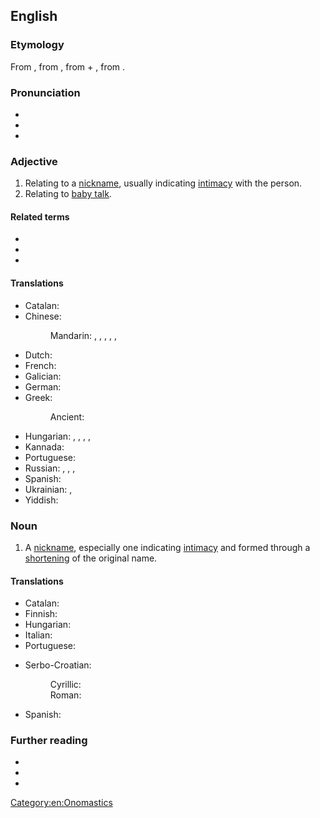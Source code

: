 ==English==
{{was wotd|2012|February|8}}

===Etymology===
From {{uder|en|grc|ὑποκοριστικός}}, from {{m|grc|ὑποκορίζομαι||I speak in the language of children}}, from {{m|grc|ὑπό||below}} + {{m|grc|κορίζομαι||I act like a girl}}, from {{m|grc|κόρη||girl}}.

===Pronunciation===
* {{IPA|en|/ˌhaɪpəkəˈɹɪstɪk/}}
* {{audio|en|LL-Q1860 (eng)-Vealhurl-hypocoristic.wav |Audio (UK)}}
* {{rhymes|en|ɪstɪk|s=5}}

===Adjective===
{{en-adj}}

# Relating to a [[nickname]], usually indicating [[intimacy]] with the person.
# Relating to [[baby talk]].

====Related terms====
* {{l|en|hypocorism}}
* {{l|en|hypocoristical}}
* {{l|en|hypocoristically}}

====Translations====
{{trans-top|relating to a nickname, usually indicating intimacy}}
* Catalan: {{t|ca|hipocorístic}}
* Chinese:
*: Mandarin: {{t|cmn|[[表示]][[親愛]]的|sc=Hani}}, {{t|cmn|[[表示]][[亲爱]]的|tr=biǎoshì qīn'ài de|sc=Hani}}, {{t+|cmn|暱稱|alt=暱稱的|sc=Hani}}, {{t+|cmn|昵称|tr=nìchēng de|alt=昵称的|sc=Hani}}, {{t|cmn|表愛|alt=表愛的|sc=Hani}}, {{t|cmn|表爱|tr=biǎo'ài de|alt=表爱的|sc=Hani}}
* Dutch: {{t|nl|hypocoristisch}}
* French: {{t+|fr|hypocoristique}}
* Galician: {{t|gl|hipocorístico|m}}
* German: {{t|de|hypokoristisch}}
* Greek:
*: Ancient: {{t|grc|ὑποκοριστικός}}
{{trans-mid}}
* Hungarian: {{t|hu|becéző}}, {{t|hu|bece-}}, {{t|hu|becenévi}}, {{t+|hu|kicsinyítő}}, {{t|hu|hipokorisztikus}}
* Kannada: {{t|kn|ಮುದ್ದುಹೆಸರಿನಂಥ|sc=Knda}}
* Portuguese: {{t+|pt|hipocorístico}}
* Russian: {{t+|ru|гипокористи́ческий}}, {{t+|ru|ласка́тельный}}, {{t+|ru|уменьши́тельный}}, {{t+|ru|уменьши́тельно-ласка́тельный}}
* Spanish: {{t+|es|hipocorístico}}
* Ukrainian: {{t+|uk|пестли́вий}}, {{t|uk|зме́ншувально-пестли́вий}}
* Yiddish: {{t|yi|היפּאָקאָריסטיק|sc=Hebr}}
{{trans-bottom}}

===Noun===
{{en-noun}}

# A [[nickname]], especially one indicating [[intimacy]] and formed through a [[shorten]]ing of the original name.

====Translations====
{{trans-top|nickname, especially one indicating intimacy and formed through shortening of the original name}}
* Catalan: {{t|ca|hipocorístic}}
* Finnish: {{t+|fi|lempinimi}}
* Hungarian: {{t+|hu|becenév}}
* Italian: {{t+|it|ipocoristico|m}}
* Portuguese: {{t+|pt|hipocorístico|m}}
{{trans-mid}}
* Serbo-Croatian:
*: Cyrillic: {{t|sh|хипокорѝстик|m}}
*: Roman: {{t+|sh|hipokorìstik|m}}
* Spanish: {{t+|es|hipocorístico}}
{{trans-bottom}}

===Further reading===
* {{R:Webster 1913}}
* {{R:Century 1911}}
* {{R:OneLook}}

[[Category:en:Onomastics]]